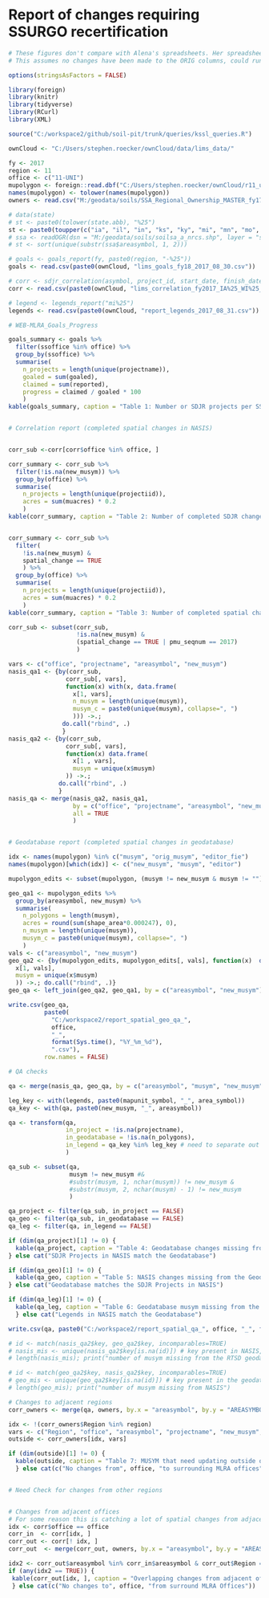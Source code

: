 # Report of changes requiring SSURGO recertification

```{r, echo=FALSE, warning=FALSE, message=FALSE}
# These figures don't compare with Alena's spreadsheets. Her spreadsheets have additional counties that aren't captured in the Project Record.
# This assumes no changes have been made to the ORIG columns, could run Alena's qa against an unedited copy.

options(stringsAsFactors = FALSE)

library(foreign)
library(knitr)
library(tidyverse)
library(RCurl)
library(XML)

source("C:/workspace2/github/soil-pit/trunk/queries/kssl_queries.R")

ownCloud <- "C:/Users/stephen.roecker/ownCloud/data/lims_data/"

fy <- 2017
region <- 11
office <- c("11-UNI")
mupolygon <- foreign::read.dbf("C:/Users/stephen.roecker/ownCloud/r11_uni_spatial.dbf", as.is = TRUE)
names(mupolygon) <- tolower(names(mupolygon))
owners <- read.csv("M:/geodata/soils/SSA_Regional_Ownership_MASTER_fy17.csv")

# data(state)
# st <- paste0(tolower(state.abb), "%25")
st <- paste0(toupper(c("ia", "il", "in", "ks", "ky", "mi", "mn", "mo", "ne", "oh", "ok", "sd", "wi")), "%25")
# ssa <- readOGR(dsn = "M:/geodata/soils/soilsa_a_nrcs.shp", layer = "soilsa_a_nrcs", encoding = "ESRI Shapefile")@data
# st <- sort(unique(substr(ssa$areasymbol, 1, 2)))

# goals <- goals_report(fy, paste0(region, "-%25"))
goals <- read.csv(paste0(ownCloud, "lims_goals_fy18_2017_08_30.csv"))

# corr <- sdjr_correlation(asymbol, project_id, start_date, finish_date)
corr <- read.csv(paste0(ownCloud, "lims_correlation_fy2017_IA%25_WI%25_2017_08_31.csv"))

# legend <- legends_report("mi%25")
legends <- read.csv(paste0(ownCloud, "report_legends_2017_08_31.csv"))
```

```{r, summarize geodatabase tabular changes, echo=FALSE, warning=FALSE, message=FALSE, results='asis'}

# WEB-MLRA_Goals_Progress

goals_summary <- goals %>%
  filter(ssoffice %in% office) %>%
  group_by(ssoffice) %>%
  summarise(
    n_projects = length(unique(projectname)),
    goaled = sum(goaled), 
    claimed = sum(reported),
    progress = claimed / goaled * 100
    )
kable(goals_summary, caption = "Table 1: Number or SDJR projects per SS Office")


# Correlation report (completed spatial changes in NASIS)


corr_sub <-corr[corr$office %in% office, ]

corr_summary <- corr_sub %>%
  filter(!is.na(new_musym)) %>%
  group_by(office) %>%
  summarise(
    n_projects = length(unique(projectiid)),
    acres = sum(muacres) * 0.2
    )
kable(corr_summary, caption = "Table 2: Number of completed SDJR changes")


corr_summary <- corr_sub %>%
  filter(
    !is.na(new_musym) &
    spatial_change == TRUE
    ) %>%
  group_by(office) %>%
  summarise(
    n_projects = length(unique(projectiid)),
    acres = sum(muacres) * 0.2
    )
kable(corr_summary, caption = "Table 3: Number of completed spatial changes")

corr_sub <- subset(corr_sub,
                   !is.na(new_musym) &
                   (spatial_change == TRUE | pmu_seqnum == 2017)
                   )

vars <- c("office", "projectname", "areasymbol", "new_musym")
nasis_qa1 <- {by(corr_sub,
                corr_sub[, vars],
                function(x) with(x, data.frame(
                  x[1, vars],
                  n_musym = length(unique(musym)),
                  musym_c = paste0(unique(musym), collapse=", ")
                  ))) ->.;
               do.call("rbind", .)
               }
nasis_qa2 <- {by(corr_sub,
                corr_sub[, vars],
                function(x) data.frame(
                  x[1 , vars],
                  musym = unique(x$musym)
                )) ->.;
              do.call("rbind", .)
              }
nasis_qa <- merge(nasis_qa2, nasis_qa1, 
                  by = c("office", "projectname", "areasymbol", "new_musym"), 
                  all = TRUE
                  )


# Geodatabase report (completed spatial changes in geodatabase)

idx <- names(mupolygon) %in% c("musym", "orig_musym", "editor_fie")
names(mupolygon)[which(idx)] <- c("new_musym", "musym", "editor")

mupolygon_edits <- subset(mupolygon, (musym != new_musym & musym != "") | editor != "ALENA.STEPHENS")

geo_qa1 <- mupolygon_edits %>%
  group_by(areasymbol, new_musym) %>%
  summarise(
    n_polygons = length(musym),
    acres = round(sum(shape_area*0.000247), 0),
    n_musym = length(unique(musym)),
    musym_c = paste0(unique(musym), collapse=", ")
    )
vals <- c("areasymbol", "new_musym")
geo_qa2 <- {by(mupolygon_edits, mupolygon_edits[, vals], function(x)  data.frame(
  x[1, vals], 
  musym = unique(x$musym)
  )) ->.; do.call("rbind", .)}
geo_qa <- left_join(geo_qa2, geo_qa1, by = c("areasymbol", "new_musym"))

write.csv(geo_qa, 
          paste0(
            "C:/workspace2/report_spatial_geo_qa_", 
            office, 
            "_", 
            format(Sys.time(), "%Y_%m_%d"), 
            ".csv"), 
          row.names = FALSE)
```

```{r, QA checks, echo=FALSE}

# QA checks

qa <- merge(nasis_qa, geo_qa, by = c("areasymbol", "musym", "new_musym"), all = TRUE) # match geo_qa2 to nasis_qa2

leg_key <- with(legends, paste0(mapunit_symbol, "_", area_symbol))
qa_key <- with(qa, paste0(new_musym, "_", areasymbol))

qa <- transform(qa,
                in_project = !is.na(projectname),
                in_geodatabase = !is.na(n_polygons),
                in_legend = qa_key %in% leg_key # need to separate out this check, cuz
                )

qa_sub <- subset(qa, 
                 musym != new_musym #&
                 #substr(musym, 1, nchar(musym)) != new_musym &
                 #substr(musym, 2, nchar(musym) - 1) != new_musym
                 )

qa_project <- filter(qa_sub, in_project == FALSE)
qa_geo <- filter(qa_sub, in_geodatabase == FALSE)
qa_leg <- filter(qa, in_legend == FALSE)

if (dim(qa_project)[1] != 0) {
  kable(qa_project, caption = "Table 4: Geodatabase changes missing from NASIS - Missing values (NA) need to be either added/removed from NASIS or the RTSD geodatabase, Otherwise they maybe splits that need to be relinked to a new additional mapunit.")
} else cat("SDJR Projects in NASIS match the Geodatabase")

if (dim(qa_geo)[1] != 0) {
  kable(qa_geo, caption = "Table 5: NASIS changes missing from the Geodatabase - Missing values (NA) need to be either added/removed from NASIS or the RTSD geodatabase, Otherwise they maybe splits that need to be relinked to a new additional mapunit.")
} else cat("Geodatabase matches the SDJR Projects in NASIS")

if (dim(qa_leg)[1] != 0) {
  kable(qa_leg, caption = "Table 6: Geodatabase musym missing from the legend")
  } else cat("Legends in NASIS match the Geodatabase")

write.csv(qa, paste0("C:/workspace2/report_spatial_qa_", office, "_", format(Sys.time(), "%Y_%m_%d"), ".csv"))

# id <- match(nasis_qa2$key, geo_qa2$key, incomparables=TRUE)
# nasis_mis <- unique(nasis_qa2$key[is.na(id)]) # key present in NASIS, but missing from the geodatabase
# length(nasis_mis); print("number of musym missing from the RTSD geodatabase")

# id <- match(geo_qa2$key, nasis_qa2$key, incomparables=TRUE)
# geo_mis <- unique(geo_qa2$key[is.na(id)]) # key present in the geodatabase, but missing from NASIS
# length(geo_mis); print("number of musym missing from NASIS")

```

```{r, adjacent regions, echo=FALSE}
# Changes to adjacent regions
corr_owners <- merge(qa, owners, by.x = "areasymbol", by.y = "AREASYMBOL", all.x = TRUE)

idx <- !(corr_owners$Region %in% region)
vars <- c("Region", "office", "areasymbol", "projectname", "new_musym", "musym", "n_polygons", "acres", "in_legend")
outside <- corr_owners[idx, vars]

if (dim(outside)[1] != 0) {
  kable(outside, caption = "Table 7: MUSYM that need updating outside of Region")
  } else cat(c("No changes from", office, "to surrounding MLRA offices"))


# Need Check for changes from other regions


# Changes from adjacent offices
# For some reason this is catching a lot of spatial changes from adjacent Regions
idx <- corr$office == office
corr_in  <- corr[idx, ]
corr_out <- corr[! idx, ]
corr_out  <- merge(corr_out, owners, by.x = "areasymbol", by.y = "AREASYMBOL", all.x = TRUE)

idx2 <- corr_out$areasymbol %in% corr_in$areasymbol & corr_out$Region == 11 & ! corr_out$projecttypename %in% c("MLRA", "SDJR") & (corr_out$spatial_change == TRUE | is.na(corr_out$spatial_change) | corr_out$pmu_seqnum %in% fy) & grepl("11", corr_out$office)
if (any(idx2 == TRUE)) {
 kable(corr_out[idx, ], caption = "Overlapping changes from adjacent offices")
 } else cat(c("No changes to", office, "from surround MLRA Offices")) 
```
